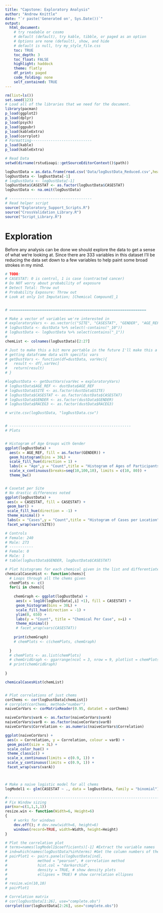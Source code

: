 ```yaml
---
title: "Capstone: Exploratory Analysis"
author: "Andrew Knittle"
date: "`r paste('Generated on', Sys.Date())`" 
output: 
  html_document: 
    # try readable or cosmo
    # default (default), try kable, tibble, or paged as an option
    # Options are none (default), show, and hide
    # default is null, try my_style_file.css
    toc: TRUE
    toc_depth: 3
    toc_float: FALSE
    highlight: haddock
    theme: flatly
    df_print: paged
    code_folding: none
    self_contained: TRUE
---
```


```r
rm(list=ls())
set.seed(123)
# Load all of the libraries that we need for the document.
library(pacman)
p_load(ggplot2)
p_load(dplyr)
p_load(psych)
p_load(ggpubr)
p_load(kableExtra)
p_load(corrplot)
# Formatting----------------------------
p_load(kable)
p_load(kableExtra)

# Read Data
setwd(dirname(rstudioapi::getSourceEditorContext()$path))

logDustData = as.data.frame(read.csv('Data/logDustData_Reduced.csv',header=T,sep=','))
logDustData <- logDustData[-1]
# logDustData <- logDustData[-1]
logDustData$CASESTAT <- as.factor(logDustData$CASESTAT)
logDustData <- na.omit(logDustData)

# --------------------------------------
# Read helper script
source("Exploratory_Support_Scripts.R")
source("CrossValidation_Library.R")
source("Script_Library.R")

```

# Exploration

Before any analysis can be done we should explore the data to get a sense of what we're looking at. Since there are 333 variables in this dataset I'll be reducing the data set down to a few variables to help paint some broad strokes in my mind.

```r

# TODO:
# CASESTAT: 0 is control, 1 is case (contracted cancer)
# Do NOT worry about probability of exposure
# Detect Total: Throw out
# Probability Exposure: Throw out
# Look at only 1st Imputation; [Chemical Compound]_1


# ===============================================================

# Make a vector of variables we're interested in
# exploratoryVars <- as.vector(c("SITE", "CASESTAT", "GENDER", "AGE_REF", "EDUCG3", "RACEG3"))
# logDustData <- dustData %>% select(-contains("_10"))
# logDustData <- logDustData %>% select(contains("_1"))
# 
chemList <- colnames(logDustData)[2:27]

# Just to make this a bit more portable in the future I'll make this a method for
# getting dataframe data with specific vars
# getDustVars <- function(df=dustData, varVec){
#   result <- df[,varVec]
#   return(result)
# }

#logDustData <- getDustVars(varVec = exploratoryVars)
# logDustData$AGE_REF <- dustData$AGE_REF
# logDustData$SITE <- as.factor(dustData$SITE)
# logDustData$CASESTAT <- as.factor(dustData$CASESTAT)
# logDustData$GENDER <- as.factor(dustData$GENDER)
# logDustData$RACEG3 <- as.factor(dustData$RACEG3)

# write.csv(logDustData, "logDustData.csv")


# --------------------------------------------------------
# Plots


# Histogram of Age Groups with Gender
ggplot(logDustData) +
  aes(x = AGE_REF, fill = as.factor(GENDER)) +
  geom_histogram(bins = 30L) +
  scale_fill_hue(direction = 1) +
  labs(x = "Age",y = "Count",title = "Histogram of Ages of Participants", fill = "Gender", caption = "Female=1, Male=2") + 
  scale_x_continuous(breaks=seq(10,100,10), limits = c(10, 80)) +
  theme_bw()


# Casetat per Site
# No drastic differences noted
ggplot(logDustData) +
 aes(x = CASESTAT, fill = CASESTAT) +
 geom_bar() +
 scale_fill_hue(direction = -1) +
 theme_minimal() +
 labs(x = "Cases",y = "Count",title = "Histogram of Cases per Location", fill = "Casestat") +
 facet_wrap(vars(SITE))

# Controls
# Female: 240
# Male: 273
# -----------
# Female: 0
# Male: 1
# table(logDustData$GENDER, logDustData$CASESTAT)

```


```r


# Plot histograms for each chemical given in the list and differentiate between cases
chemicalCasesHist <- function(chems){
  # Loops through all the chems given
  chemPlots <- c()
  for(i in chems){
    
    chemGraph <- ggplot(logDustData) +
     aes(x = log10(logDustData[,i] +1), fill = CASESTAT) +
     geom_histogram(bins = 30L) +
     scale_fill_hue(direction = -1) +
     ylim(0, 650) +
     labs(y = "Count", title = "Chemical Per Case", x=i) +
     theme_minimal()
     # facet_wrap(vars(CASESTAT))
    
    print(chemGraph)
    # chemPlots <- c(chemPlots, chemGraph)
    
  }
  # chemPlots <- as.list(chemPlots)
  # chemGridGraph <- ggarrange(ncol = 3, nrow = 9, plotlist = chemPlots)
  # print(chemGridGraph)
   
}

chemicalCasesHist(chemList)



```


```r


# Plot correlations of just chems
corChems <- cor(logDustData[chemList])
# corrplot(corChems, method="number")
naiveCorVars <- corMatrixReader(0.95, dataSet = corChems)

naiveCorVars$varA <- as.factor(naiveCorVars$varA)
naiveCorVars$varB <- as.factor(naiveCorVars$varB)
naiveCorVars$Correlation <- as.numeric(naiveCorVars$Correlation)

ggplot(naiveCorVars) +
 aes(x = Correlation, y = Correlation, colour = varB) +
 geom_point(size = 3L) +
 scale_color_hue() +
 theme_classic() +
 scale_x_continuous(limits = c(0.9, 1)) +
 scale_y_continuous(limits = c(0.9, 1)) +
 facet_wrap(vars(varA))



# Make a naive logistic model for all chems
logModel1 <- glm(CASESTAT ~ ., data = logDustData, family = "binomial")

#---------------------------------------------------------------------------------
# Fix Window sizing
par(mar=c(1,1,1,1))
resize.win <- function(Width=6, Height=6)
{
    # works for windows
    dev.off(); # dev.new(width=6, height=6)
    windows(record=TRUE, width=Width, height=Height)
}

# Plot the correlation plot
# terms=names(logModel1$coefficients)[-1] #Extract the variable names
# ind=which(names(logDustData)%in%terms) #Get the column numbers of the variables in the model
# pairPlot1 <- pairs.panels(logDustData[ind],
#              method = "pearson", # correlation method
#              hist.col = "darkorchid",
#              density = TRUE, # show density plots
#              ellipses = TRUE) # show correlation ellipses
# 
# resize.win(10,10)
# pairPlot1

# Correlation matrix
# cor(logDustData[1:26], use="complete.obs")
corrplot(cor(logDustData[2:26], use="complete.obs"))

```








